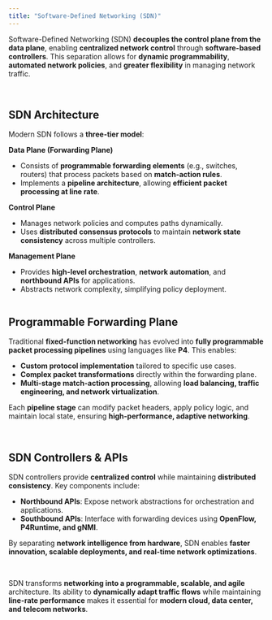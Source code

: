 ```yaml
---
title: "Software-Defined Networking (SDN)"
---
```


Software-Defined Networking (SDN) **decouples the control plane from the data plane**, enabling **centralized network control** through **software-based controllers**. This separation allows for **dynamic programmability**, **automated network policies**, and **greater flexibility** in managing network traffic.

<br />

## **SDN Architecture**

Modern SDN follows a **three-tier model**:

**Data Plane (Forwarding Plane)**
   - Consists of **programmable forwarding elements** (e.g., switches, routers) that process packets based on **match-action rules**.
   - Implements a **pipeline architecture**, allowing **efficient packet processing at line rate**.

**Control Plane**
   - Manages network policies and computes paths dynamically.
   - Uses **distributed consensus protocols** to maintain **network state consistency** across multiple controllers.

**Management Plane**
   - Provides **high-level orchestration**, **network automation**, and **northbound APIs** for applications.
   - Abstracts network complexity, simplifying policy deployment.

<Frame><img src="https://github.com/de-duke/solayer_docs_v2/blob/v2-updated/images/infinisvm/sdn.png?raw=true" alt="" /></Frame>


<br />

## **Programmable Forwarding Plane**

Traditional **fixed-function networking** has evolved into **fully programmable packet processing pipelines** using languages like **P4**. This enables:

- **Custom protocol implementation** tailored to specific use cases.
- **Complex packet transformations** directly within the forwarding plane.
- **Multi-stage match-action processing**, allowing **load balancing, traffic engineering, and network virtualization**.

Each **pipeline stage** can modify packet headers, apply policy logic, and maintain local state, ensuring **high-performance, adaptive networking**.

<br />

## **SDN Controllers & APIs**

SDN controllers provide **centralized control** while maintaining **distributed consistency**. Key components include:

- **Northbound APIs**: Expose network abstractions for orchestration and applications.
- **Southbound APIs**: Interface with forwarding devices using **OpenFlow, P4Runtime, and gNMI**.

By separating **network intelligence from hardware**, SDN enables **faster innovation, scalable deployments, and real-time network optimizations**.

<br />

SDN transforms **networking into a programmable, scalable, and agile** architecture. Its ability to **dynamically adapt traffic flows** while maintaining **line-rate performance** makes it essential for **modern cloud, data center, and telecom networks**.
